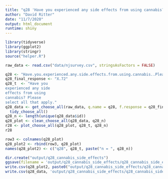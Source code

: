```yaml
---
title: "q28 'Have you experienced any side effects from using cannabis? Please select all that apply."
author: "David Ritter"
date: "11/7/2020"
output: html_document
runtime: shiny
---
```


```r
library(tidyverse)
library(ggplot2)
library(stringr)
source("helper.R")
```

```r
raw_data <- read.csv("data/njsurvey.csv", stringsAsFactors = FALSE)
```

```r
q28 <- "Have.you.experienced.any.side.effects.from.using.cannabis..Please.select.all.that.apply"
q28_final_response <- "X.72"
q28_t  <- "Have you
experienced any side 
effects from using 
cannabis? Please 
select all that apply."
q28_data <- get_choose_all(raw_data, q.name = q28, f.response = q28_final_response) %>%
  tidy_choose_all()
q28_n <- length(unique(q28_data$id))
q28_plot <- clean_choose_all(q28_data, q28_n)
r28 <- plot_choose_all(q28_plot, q28_t, q28_n)
r28
```

```r
row3 <- colnames(q28_plot)
q28_plot2 <- rbind(row3, q28_plot)
names(q28_plot2) <- c("q28", q28_t, paste("n = ", q28_n))
```

```r
dir.create("output/q28_cannabis_side_effects")
ggsave(filename = 'output/q28_cannabis_side_effects/q28_cannabis_side_effects.png', plot = r28, device = 'png')
write.csv(q28_plot2, paste0("output/q28_cannabis_side_effects/q28_cannabis_side_effects_", q28_n,".csv"), row.names=F)
write.csv(q28_data, 'output/q28_cannabis_side_effects/q28_cannabis_side_effects_ids.csv', row.names = FALSE)
```
